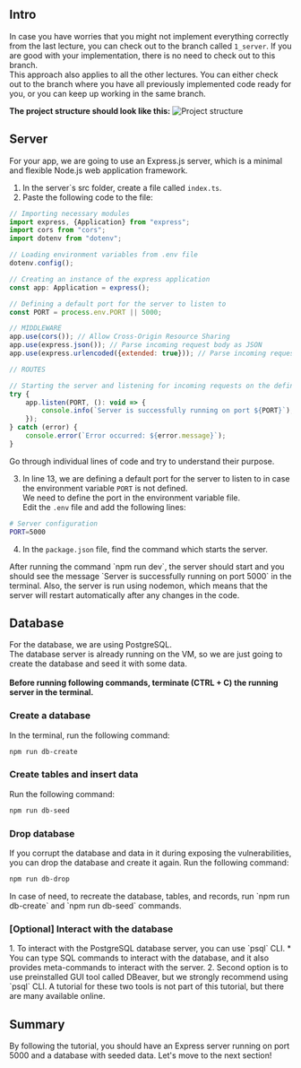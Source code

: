 
## Intro
In case you have worries that you might not implement everything correctly from the last lecture, you can check out to the branch called `1_server`. If you are good with your implementation, there is no need to check out to this branch. <br />
<Callout type="info" emoji="ℹ️">
This approach also applies to all the other lectures. You can either check out to the branch where you have all previously implemented code ready for you, or you can keep up working in the same branch.
</Callout>

**The project structure should look like this:**
<Image src="/webApp/1_structure.png" alt="Project structure" width={300} height={300}/>

## Server
For your app, we are going to use an Express.js server, which is a minimal and flexible Node.js web application framework. <br />
1. In the server\`s src folder, create a file called `index.ts`.
2. Paste the following code to the file:
```js filename="index.ts" copy showLineNumbers
// Importing necessary modules
import express, {Application} from "express";
import cors from "cors";
import dotenv from "dotenv";

// Loading environment variables from .env file
dotenv.config();

// Creating an instance of the express application
const app: Application = express();

// Defining a default port for the server to listen to
const PORT = process.env.PORT || 5000;

// MIDDLEWARE
app.use(cors()); // Allow Cross-Origin Resource Sharing
app.use(express.json()); // Parse incoming request body as JSON
app.use(express.urlencoded({extended: true})); // Parse incoming request body as URL-encoded data

// ROUTES

// Starting the server and listening for incoming requests on the defined port
try {
    app.listen(PORT, (): void => {
        console.info(`Server is successfully running on port ${PORT}`);
    });
} catch (error) {
    console.error(`Error occurred: ${error.message}`);
}
```
Go through individual lines of code and try to understand their purpose. <br />

3. In line 13, we are defining a default port for the server to listen to in case the environment variable `PORT` is not defined. <br />
We need to define the port in the environment variable file. <br />
Edit the `.env` file and add the following lines:
```bash copy
# Server configuration
PORT=5000
```

4. In the `package.json` file, find the command which starts the server.

<Callout emoji="💡">
After running the command `npm run dev`, the server should start and you should see the message `Server is successfully running on port 5000` in the terminal. Also, the server is run using nodemon, which means that the server will restart automatically after any changes in the code.
</Callout>

## Database

For the database, we are using PostgreSQL. <br />
The database server is already running on the VM, so we are just going to create the database and seed it with some data. <br />
<br />
**Before running following commands, terminate (CTRL + C) the running server in the terminal.** <br />

### Create a database

In the terminal, run the following command:

```bash copy
npm run db-create
```

### Create tables and insert data

Run the following command:

```bash copy
npm run db-seed
```

### Drop database

If you corrupt the database and data in it during exposing the vulnerabilities, you can drop the database and create it
again.
Run the following command:

```bash copy
npm run db-drop
```

<Callout type="info" emoji="ℹ️">
In case of need, to recreate the database, tables, and records, run `npm run db-create` and `npm run db-seed` commands.
</Callout>

### [Optional] Interact with the database

<Callout emoji="💡">
    1. To interact with the PostgreSQL database server, you can use `psql` CLI.
    * You can type SQL commands to interact with the database, and it also provides meta-commands to interact with the
    server.
    2. Second option is to use preinstalled GUI tool called DBeaver, but we strongly recommend using `psql` CLI.
    A tutorial for these two tools is not part of this tutorial, but there are many available online.
</Callout>

## Summary
By following the tutorial, you should have an Express server running on port 5000 and a database with seeded data. Let's move to the next section!

